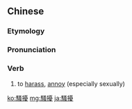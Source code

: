 {{also|骚扰}}
==Chinese==
{{zh-forms|s=骚扰}}

===Etymology===
{{zh-compound|騷|擾|to harass, bother|to disturb}}

===Pronunciation===
{{zh-pron
|m=sāorǎo
|c=sou1 jiu5-2
|mn=qz:so͘-liáu/xm:so-liáu/zz:so-jiáu
|cat=v
}}

===Verb===
{{zh-verb}}

# to [[harass]], [[annoy]] (especially sexually)

[[ko:騷擾]]
[[mg:騷擾]]
[[ja:騷擾]]